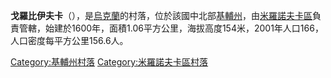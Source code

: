 {{coord|49|50|15|N|31|2|3|E|scale:30000|display=title}}

'''戈羅比伊夫卡'''（{{lang-uk|Горобіївка}}），是[[烏克蘭|烏克蘭]]的村落，位於該國中北部[[基輔州|基輔州]]，由[[米羅諾夫卡區|米羅諾夫卡區]]負責管轄，始建於1600年，面積1.06平方公里，海拔高度154米，2001年人口166，人口密度每平方公里156.6人。

{{DEFAULTSORT:Горобіївка}}
[[Category:基輔州村落|Category:基輔州村落]]
[[Category:米羅諾夫卡區村落|Category:米羅諾夫卡區村落]]


{{Kiev-geo-stub}}